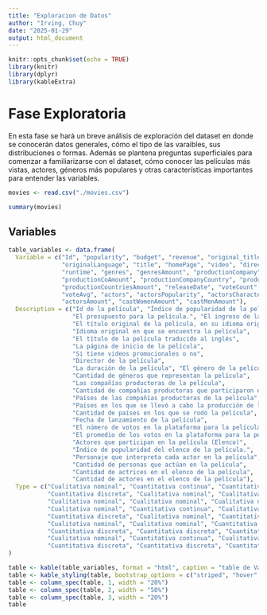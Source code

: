 ```yaml
---
title: "Exploracion de Datos"
author: "Irving, Chuy"
date: "2025-01-29"
output: html_document
---
```


```r
knitr::opts_chunk$set(echo = TRUE)
library(knitr)
library(dplyr)
library(kableExtra)
```

# Fase Exploratoria  
En esta fase se hará un breve análisis de exploración del dataset en donde se conocerán datos generales, cómo el tipo de las varaibles, sus distribuciones o formas. Además se plantena preguntas superficiales para comenzar a familiarizarse con el dataset, cómo conocer las películas más vistas, actores, géneros más populares y otras características importantes para entender las variables.



```r
movies <- read.csv("./movies.csv")

```

```r
summary(movies)
```



## Variables

```r

table_variables <- data.frame(
  Variable = c("Id", "popularity", "budget", "revenue", "original_title", 
               "originalLanguage", "title", "homePage", "video", "director",
               "runtime", "genres", "genresAmount", "productionCompany",
               "productionCoAmount", "productionCompanyCountry", "productionCountry",
               "productionCountriesAmount", "releaseDate", "voteCount",
               "voteAvg", "actors", "actorsPopularity", "actorsCharacter",
               "actorsAmount", "castWomenAmount", "castMenAmount"),
  Description = c("Id de la película", "Índice de popularidad de la película calculado semanalmente", 
                  "El presupuesto para la película.", "El ingreso de la película", 
                  "El título original de la película, en su idioma original.", 
                  "Idioma original en que se encuentra la película", 
                  "El título de la película traducido al inglés", 
                  "La página de inicio de la película", 
                  "Si tiene videos promocionales o no", 
                  "Director de la película",
                  "La duración de la película", "El género de la película", 
                  "Cantidad de géneros que representan la película", 
                  "Las compañías productoras de la película", 
                  "Cantidad de compañías productoras que participaron en la película", 
                  "Países de las compañías productoras de la película", 
                  "Países en los que se llevó a cabo la producción de la película",
                  "Cantidad de países en los que se rodó la película",
                  "Fecha de lanzamiento de la película",
                  "El número de votos en la plataforma para la película.",
                  "El promedio de los votos en la plataforma para la película",
                  "Actores que participan en la película (Elenco)",
                  "Índice de popularidad del elenco de la película.",
                  "Personaje que interpreta cada actor en la película",
                  "Cantidad de personas que actúan en la película",
                  "Cantidad de actrices en el elenco de la película",
                  "Cantidad de actores en el elenco de la película"),
  Type = c("Cualitativa nominal", "Cuantitativa continua", "Cuantitativa discreta",
           "Cuantitativa discreta", "Cualitativa nominal", "Cualitativa nominal", 
           "Cualitativa nominal", "Cualitativa nominal", "Cualitativa nominal", 
           "Cualitativa nominal", "Cuantitativa continua", "Cualitativa nominal", 
           "Cuantitativa discreta", "Cualitativa nominal", "Cuantitativa discreta",
           "Cualitativa nominal", "Cualitativa nominal", "Cuantitativa discreta", 
           "Cuantitativa discreta", "Cuantitativa discreta", "Cuantitativa continua", 
           "Cualitativa nominal", "Cuantitativa continua", "Cualitativa nominal", 
           "Cuantitativa discreta", "Cuantitativa discreta", "Cuantitativa discreta")
)

table <- kable(table_variables, format = "html", caption = "table de Variables de CineAnalysis")
table <- kable_styling(table, bootstrap_options = c("striped", "hover", "condensed", "responsive"), full_width = FALSE)
table <- column_spec(table, 1, width = "20%")
table <- column_spec(table, 2, width = "50%")
table <- column_spec(table, 3, width = "20%")
table
```
